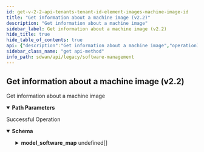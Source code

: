 ```yaml
---
id: get-v-2-2-api-tenants-tenant-id-element-images-machine-image-id
title: "Get information about a machine image (v2.2)"
description: "Get information about a machine image"
sidebar_label: Get information about a machine image (v2.2)
hide_title: true
hide_table_of_contents: true
api: {"description":"Get information about a machine image","operationId":"get-v2.2-api-tenants-tenant_id-element_images-machine_image_id","parameters":[{"description":"Tenant Id","in":"path","name":"tenant_id","required":true,"schema":{"description":"Tenant Id","type":"string"}},{"description":"Machine Image Id","in":"path","name":"machine_image_id","required":true,"schema":{"description":"Machine Image Id","type":"string"}}],"responses":{"200":{"content":{"application/json":{"schema":{"properties":{"fips_certification_valid":{"description":"Fips Certification Valid","type":"boolean"},"fips_certified":{"description":"Fips Certified","type":"boolean"},"id":{"description":"Id","type":"string"},"model_software_map":{"description":"Model Software Map","items":{"properties":{"bundle_name":{"description":"Bundle Name","type":"string"},"model":{"description":"Model","type":"string"}}},"type":"array"},"release_url":{"description":"Release Url","type":"string"},"state":{"description":"State","type":"string"},"version":{"description":"Version","type":"string"}}}}},"description":"Successful Operation"}},"tags":["Software Management"],"method":"get","path":"/v2.2/api/tenants/{tenant_id}/element_images/{machine_image_id}","info":{"contact":{},"description":"List of APIs used to manage your device software to upgrade, retrieve available software images, and upgrade status information.","title":"Software Management","version":"Latest"},"postman":{"name":"Get information about a machine image (v2.2)","description":{"content":"Get information about a machine image","type":"text/plain"},"url":{"path":["v2.2","api","tenants",":tenant_id","element_images",":machine_image_id"],"host":["{{baseUrl}}"],"query":[],"variable":[{"disabled":false,"description":{"content":"(Required) Tenant Id","type":"text/plain"},"type":"any","value":"","key":"tenant_id"},{"disabled":false,"description":{"content":"(Required) Machine Image Id","type":"text/plain"},"type":"any","value":"","key":"machine_image_id"}]},"header":[{"key":"Accept","value":"application/json"}],"method":"GET"}}
sidebar_class_name: "get api-method"
info_path: sdwan/api/legacy/software-management
---
```



## Get information about a machine image (v2.2)



Get information about a machine image

<details style={{"marginBottom":"1rem"}} data-collapsed={false} open={true}><summary style={{}}><strong>Path Parameters</strong></summary><div><ul><ParamsItem className={"paramsItem"} param={{"description":"Tenant Id","in":"path","name":"tenant_id","required":true,"schema":{"description":"Tenant Id","type":"string"}}}></ParamsItem><ParamsItem className={"paramsItem"} param={{"description":"Machine Image Id","in":"path","name":"machine_image_id","required":true,"schema":{"description":"Machine Image Id","type":"string"}}}></ParamsItem></ul></div></details><div><ApiTabs><TabItem label={"200"} value={"200"}><div>

Successful Operation

</div><div><MimeTabs groupId={"mime-type"}><TabItem label={"application/json"} value={"application/json"}><SchemaTabs groupId={"schema-tabs"}><TabItem label={"Schema"} value={"Schema"}><details style={{}} data-collapsed={false} open={true}><summary style={{"textAlign":"left"}}><strong>Schema</strong></summary><div style={{"textAlign":"left","marginLeft":"1rem"}}></div><ul style={{"marginLeft":"1rem"}}><SchemaItem collapsible={false} name={"fips_certification_valid"} required={false} schemaDescription={"Fips Certification Valid"} schemaName={"boolean"} qualifierMessage={undefined} defaultValue={undefined}></SchemaItem><SchemaItem collapsible={false} name={"fips_certified"} required={false} schemaDescription={"Fips Certified"} schemaName={"boolean"} qualifierMessage={undefined} defaultValue={undefined}></SchemaItem><SchemaItem collapsible={false} name={"id"} required={false} schemaDescription={"Id"} schemaName={"string"} qualifierMessage={undefined} defaultValue={undefined}></SchemaItem><SchemaItem collapsible={true} className={"schemaItem"}><details style={{}}><summary style={{}}><strong>model_software_map</strong><span style={{"opacity":"0.6"}}> undefined[]</span></summary><div style={{"marginLeft":"1rem"}}><div style={{"marginTop":".5rem","marginBottom":".5rem"}}>

Model Software Map

</div><SchemaItem collapsible={false} name={"bundle_name"} required={false} schemaDescription={"Bundle Name"} schemaName={"string"} qualifierMessage={undefined} defaultValue={undefined}></SchemaItem><SchemaItem collapsible={false} name={"model"} required={false} schemaDescription={"Model"} schemaName={"string"} qualifierMessage={undefined} defaultValue={undefined}></SchemaItem></div></details></SchemaItem><SchemaItem collapsible={false} name={"release_url"} required={false} schemaDescription={"Release Url"} schemaName={"string"} qualifierMessage={undefined} defaultValue={undefined}></SchemaItem><SchemaItem collapsible={false} name={"state"} required={false} schemaDescription={"State"} schemaName={"string"} qualifierMessage={undefined} defaultValue={undefined}></SchemaItem><SchemaItem collapsible={false} name={"version"} required={false} schemaDescription={"Version"} schemaName={"string"} qualifierMessage={undefined} defaultValue={undefined}></SchemaItem></ul></details></TabItem><TabItem label={"Example (from schema)"} value={"Example (from schema)"}><ResponseSamples responseExample={"{\n  \"fips_certification_valid\": true,\n  \"fips_certified\": true,\n  \"id\": \"string\",\n  \"model_software_map\": [\n    {\n      \"bundle_name\": \"string\",\n      \"model\": \"string\"\n    }\n  ],\n  \"release_url\": \"string\",\n  \"state\": \"string\",\n  \"version\": \"string\"\n}"} language={"json"}></ResponseSamples></TabItem></SchemaTabs></TabItem></MimeTabs></div></TabItem></ApiTabs></div>
      